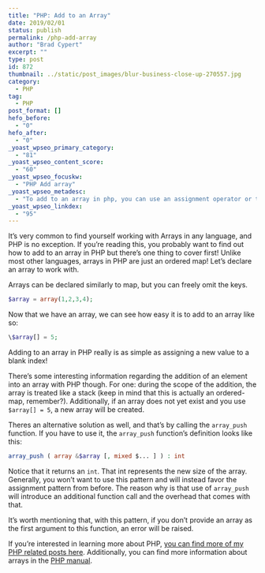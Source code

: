 ```yaml
---
title: "PHP: Add to an Array"
date: 2019/02/01
status: publish
permalink: /php-add-array
author: "Brad Cypert"
excerpt: ""
type: post
id: 872
thumbnail: ../static/post_images/blur-business-close-up-270557.jpg
category:
  - PHP
tag:
  - PHP
post_format: []
hefo_before:
  - "0"
hefo_after:
  - "0"
_yoast_wpseo_primary_category:
  - "81"
_yoast_wpseo_content_score:
  - "60"
_yoast_wpseo_focuskw:
  - "PHP Add array"
_yoast_wpseo_metadesc:
  - "To add to an array in php, you can use an assignment operator or the array_push function. However, it's strongly advised to use the assignment operator."
_yoast_wpseo_linkdex:
  - "95"
---
```


It’s very common to find yourself working with Arrays in any language, and PHP is no exception. If you’re reading this, you probably want to find out how to add to an array in PHP but there’s one thing to cover first! Unlike most other languages, arrays in PHP are just an ordered map! Let’s declare an array to work with.

Arrays can be declared similarly to map, but you can freely omit the keys.

```php
$array = array(1,2,3,4);
```

Now that we have an array, we can see how easy it is to add to an array like so:

```php
\$array[] = 5;
```

Adding to an array in PHP really is as simple as assigning a new value to a blank index!

There’s some interesting information regarding the addition of an element into an array with PHP though. For one: during the scope of the addition, the array is treated like a stack (keep in mind that this is actually an ordered-map, remember?). Additionally, if an array does not yet exist and you use `$array[] = 5`, a new array will be created.

Theres an alternative solution as well, and that’s by calling the `array_push` function. If you have to use it, the `array_push` function’s definition looks like this:

```php
array_push ( array &$array [, mixed $... ] ) : int
```

Notice that it returns an `int`. That int represents the new size of the array. Generally, you won’t want to use this pattern and will instead favor the assignment pattern from before. The reason why is that use of `array_push` will introduce an additional function call and the overhead that comes with that.

It’s worth mentioning that, with this pattern, if you don’t provide an array as the first argument to this function, an error will be raised.

If you’re interested in learning more about PHP, [you can find more of my PHP related posts here](/tags/php/). Additionally, you can find more information about arrays in the [PHP manual](http://php.net/manual/en/language.types.array.php).
